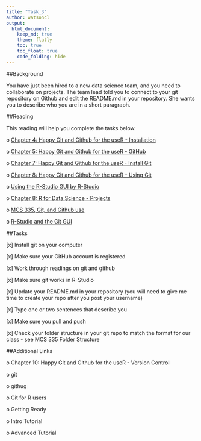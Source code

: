 ```yaml
---
title: "Task_3"
author: watsoncl 
output: 
  html_document:
    keep_md: true
    theme: flatly
    toc: true
    toc_float: true
    code_folding: hide
---
```


##Background

You have just been hired to a new data science team, and you need to collaborate on projects. The team lead told you to connect to your git repository on Github and edit the README.md in your repository. She wants you to describe who you are in a short paragraph.

##Reading

This reading will help you complete the tasks below.

o [Chapter 4: Happy Git and Github for the useR - Installation](http://happygitwithr.com/installation-pain.html)

o [Chapter 5: Happy Git and Github for the useR - GitHub](http://happygitwithr.com/github-acct.html)

o [Chapter 7: Happy Git and Github for the useR - Install Git](http://happygitwithr.com/install-git.html)

o [Chapter 8: Happy Git and Github for the useR - Using Git](http://happygitwithr.com/hello-git.html)

o [Using the R-Studio GUI by R-Studio](https://support.rstudio.com/hc/en-us/articles/200532077-Version-Control-with-Git-and-SVN)

o [Chapter 8: R for Data Science - Projects](http://r4ds.had.co.nz/workflow-projects.html)

o [MCS 335, Git, and Github use](https://byuistats.github.io/M335/git_335.html)

o [R-Studio and the Git GUI](https://www.youtube.com/watch?v=E2d91v1Twcc)

##Tasks

[x] Install git on your computer

[x] Make sure your GitHub account is registered

[x] Work through readings on git and github

[x] Make sure git works in R-Studio

[x] Update your README.md in your repository (you will need to give me time to create your repo after you post your username) 

[x] Type one or two sentences that describe you

[x] Make sure you pull and push

[x] Check your folder structure in your git repo to match the format for our class - see MCS 335 Folder Structure

##Additional Links

o Chapter 10: Happy Git and Github for the useR - Version Control

o git

o githug

o Git for R users

o Getting Ready

o Intro Tutorial

o Advanced Tutorial




